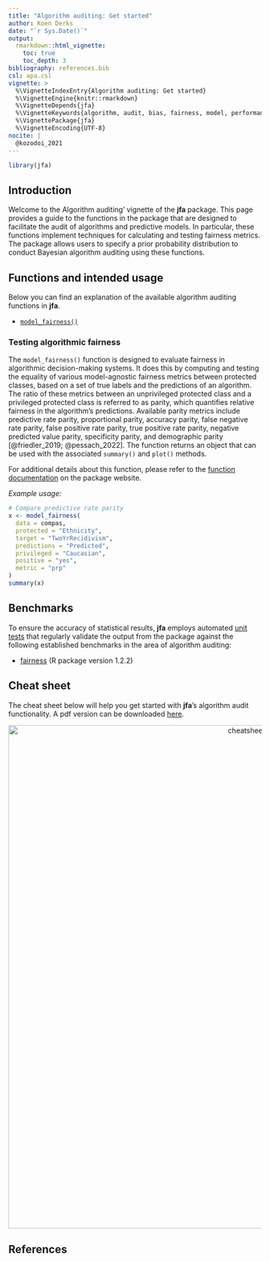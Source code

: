 ```yaml
---
title: "Algorithm auditing: Get started"
author: Koen Derks
date: "`r Sys.Date()`"
output: 
  rmarkdown::html_vignette:
    toc: true
    toc_depth: 3
bibliography: references.bib
csl: apa.csl
vignette: >
  %\VignetteIndexEntry{Algorithm auditing: Get started}
  %\VignetteEngine{knitr::rmarkdown}
  %\VignetteDepends{jfa}
  %\VignetteKeywords{algorithm, audit, bias, fairness, model, performance}
  %\VignettePackage{jfa}
  %\VignetteEncoding{UTF-8}
nocite: |
  @kozodoi_2021
---
```


```r
library(jfa)
```

## Introduction

Welcome to the Algorithm auditing' vignette of the **jfa** package. This page
provides a guide to the functions in the package that are designed to facilitate
the audit of algorithms and predictive models. In particular, these functions
implement techniques for calculating and testing fairness metrics. The package
allows users to specify a prior probability distribution to conduct Bayesian
algorithm auditing using these functions.

## Functions and intended usage

Below you can find an explanation of the available algorithm auditing functions
in **jfa**.

- [`model_fairness()`](#testing-algorithmic-fairness)

### Testing algorithmic fairness

The `model_fairness()` function is designed to evaluate fairness in algorithmic
decision-making systems. It does this by computing and testing the equality of
various model-agnostic fairness metrics between protected classes, based on a
set of true labels and the predictions of an algorithm. The ratio of these
metrics between an unprivileged protected class and a privileged protected class
is referred to as parity, which quantifies relative fairness in the algorithm's
predictions. Available parity metrics include predictive rate parity,
proportional parity, accuracy parity, false negative rate parity, false positive
rate parity, true positive rate parity, negative predicted value parity,
specificity parity, and demographic parity [@friedler_2019; @pessach_2022]. The
function returns an object that can be used with the associated `summary()` and
`plot()` methods.

For additional details about this function, please refer to the
[function documentation](https://koenderks.github.io/jfa/reference/model_fairness.html)
on the package website.

*Example usage:*

```r
# Compare predictive rate parity
x <- model_fairness(
  data = compas,
  protected = "Ethnicity",
  target = "TwoYrRecidivism",
  predictions = "Predicted",
  privileged = "Caucasian",
  positive = "yes",
  metric = "prp"
)
summary(x)
```

## Benchmarks

To ensure the accuracy of statistical results, **jfa** employs automated
[unit tests](https://github.com/koenderks/jfa/tree/development/tests/testthat)
that regularly validate the output from the package against the following
established benchmarks in the area of algorithm auditing:

- [fairness](https://cran.r-project.org/package=fairness) (R package version 1.2.2)

## Cheat sheet

The cheat sheet below will help you get started with **jfa**'s algorithm audit
functionality. A pdf version can be downloaded [here](https://github.com/koenderks/jfa/raw/development/man/figures/cheatsheet/cheatsheet-algorithm.pdf).

<p align='center'><img src='cheatsheet-algorithm.png' alt='cheatsheet-algorithm' width='1000'></p>

## References
<div id="refs"></div>
